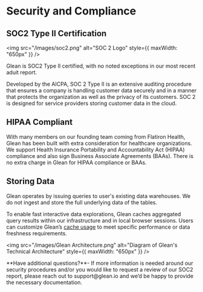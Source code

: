 
# Security and Compliance

## SOC2 Type II Certification

<img
  src="/images/soc2.png"
  alt="SOC 2 Logo"
  style={{ maxWidth: "650px" }}
/>

Glean is SOC2 Type II certified, with no noted exceptions in our most recent aduit report. 

Developed by the AICPA, SOC 2 Type II is an extensive auditing procedure that ensures a company is handling customer data securely and in a manner that protects the organization as well as the privacy of its customers. SOC 2 is designed for service providers storing customer data in the cloud.

## HIPAA Compliant

With many members on our founding team coming from Flatiron Health, Glean has been built with extra consideration for healthcare organizations. We support Health Insurance Portability and Accountability Act (HIPAA) compliance and also sign Business Associate Agreements (BAAs). There is no extra charge in Glean for HIPAA compliance or BAAs.

## Storing Data

Glean operates by issuing queries to user's existing data warehouses. We do not ingest and store the full underlying data of the tables.

To enable fast interactive data explorations, Glean caches aggregated query results within our infrastructure and in local browser sessions. Users can customize Glean’s [cache usage](https://docs.glean.io/docs/data-modeling/caching) to meet specific performance or data freshness requirements.

<img
  src="/images/Glean Architecture.png"
  alt="Diagram of Glean's Technical Architecture"
  style={{ maxWidth: "650px" }}
/>

<Callout type="info">
  **Have additional questions?**- If more information is needed around our security procedures and/or you would like to request a review of our SOC2 report, please reach out to support@glean.io and we’d be happy to provide the necessary documentation.
</Callout>
